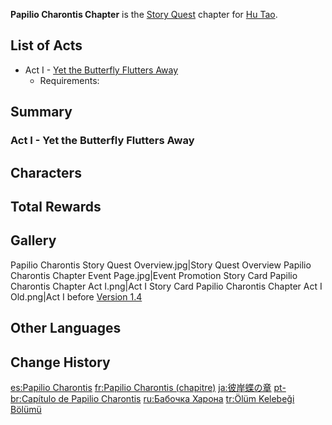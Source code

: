 {{Chapter Infobox
|image           = Papilio Charontis Chapter.png
|character       = Hu Tao
|type            = Story
|short           = Papilio Charontis
}}
'''Papilio Charontis Chapter''' is the [[Story Quest]] chapter for [[Hu Tao]].

==List of Acts==
* Act I - [[Yet the Butterfly Flutters Away]]
** Requirements: {{Quest|40;1;Farewell, Archaic Lord|display=bullet|requirements=1}}

==Summary==
===Act I - Yet the Butterfly Flutters Away===
{{Main|Yet the Butterfly Flutters Away}}
{{Description|The spear opens the path to the afterlife, and the butterflies bridge this world and the next.<br>Wangsheng Funeral Parlor has overseen countless funerals for Liyue's residents in its time, guiding people along the final journey they shall embark on in this realm.<br>Yes, the current guide does uphold this solemn tradition in a somewhat unorthodox fashion...<br>But fear not! No matter what your background might be, she is passionate about ensuring that every client receives the send-off they deserve.}}
{{Transclude|Yet the Butterfly Flutters Away|Summary}}

==Characters==
{{Character Appearances|type=Chapter}}

==Total Rewards==
{{Quest Rewards List}}

==Gallery==
<gallery>
Papilio Charontis Story Quest Overview.jpg|Story Quest Overview
Papilio Charontis Chapter Event Page.jpg|Event Promotion
Story Card Papilio Charontis Chapter Act I.png|Act I
Story Card Papilio Charontis Chapter Act I Old.png|Act I before [[Version 1.4]]
</gallery>

==Other Languages==
{{Other Languages
|en      = Papilio Charontis Chapter
|zhs     = 引蝶之章
|zhs_rm  = Yǐndié zhī Zhāng
|zht     = 引蝶之章
|zht_rm  = Yǐndié zhī Zhāng
|zh_tl   = Chapter of the Guiding Butterfly
|ja      = 彼岸蝶の章
|ja_rm   = Higan Chou no Shou{{Assumed}}
|ja_tl   = Pāramitā Butterfly Chapter
|ko      = {{tt|피안|彼岸}} 나비의 장
|ko_rm   = Pian Nabi-ui Jang
|ko_tl   = Pāramitā Butterfly's Chapter
|ko_note = The Story Quest chapter name differs from Hu Tao's constellation name. {{Lang|The additional portion|ko=피안(彼岸)|ko_rm=pian|ko_lit=the other side}} refers to {{w|pāramitā}} and seems to only be otherwise mentioned in the Japanese name.
|es      = Papilio Charontis
|fr      = Papilio Charontis
|ru      = Бабочка Харона
|ru_tl   = Charon's Butterfly
|th      = บทแห่งผีเสื้อ
|th_rm   = Bot Haeng Phisuea
|th_tl   = Chapter of the Butterfly
|vi      = {{tt|Chương|章}} {{tt|Dẫn Điệp|引蝶}}
|vi_tl   = Guiding Butterfly Chapter
|de      = Papilio Charontis
|id      = Chapter Papilio Charontis
|pt      = Capítulo de Papilio Charontis
|pt_tl   = 
|tr      = Ölüm Kelebeği Bölümü
|tr_tl   = Death Butterfly Chapter
|it      = Capitolo del Papilio Charontis
|it_tl   = 
}}

==Change History==
{{Change History|1.3}}

[[es:Papilio Charontis]]
[[fr:Papilio Charontis (chapitre)]]
[[ja:彼岸蝶の章]]
[[pt-br:Capítulo de Papilio Charontis]]
[[ru:Бабочка Харона]]
[[tr:Ölüm Kelebeği Bölümü]]